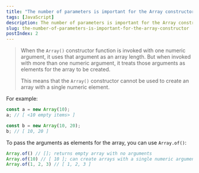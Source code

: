 ```yaml
---
title: "The number of parameters is important for the Array constructor"
tags: [JavaScript]
description: The number of parameters is important for the Array constructor
slug: the-number-of-parameters-is-important-for-the-array-constructor
postIndex: 2
---
```


> When the `Array()` constructor function is invoked with one numeric argument, it uses that argument as an array length. But when invoked with more than one numeric argument, it treats those arguments as elements for the array to be created.
>
> This means that the `Array()` constructor cannot be used to create an array with a single numeric element.

For example:

```js
const a = new Array(10);
a; // [ <10 empty items> ]

const b = new Array(10, 20);
b; // [ 10, 20 ]
```

To pass the arguments as elements for the array, you can use `Array.of()`:

```js
Array.of() // []; returns empty array with no arguments 
Array.of(10) // [ 10 ]; can create arrays with a single numeric argument 
Array.of(1, 2, 3) // [ 1, 2, 3 ]
```
